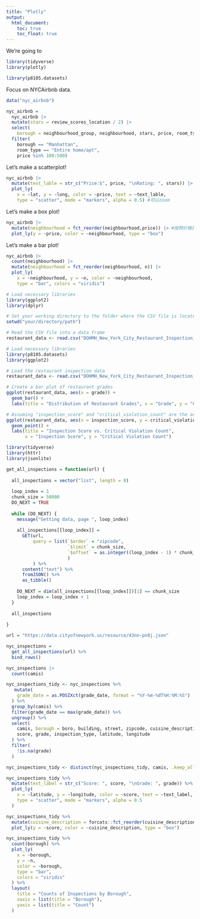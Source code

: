```yaml
---
title: "Plotly"
output: 
  html_document:
    toc: true
    toc_float: true
---
```



We're going to 

```r
library(tidyverse)
library(plotly)

library(p8105.datasets)
```


Focus on NYCAirbnb data.

```r
data("nyc_airbnb")

nyc_airbnb = 
  nyc_airbnb |> 
  mutate(stars = review_scores_location / 2) |> 
  select(
    borough = neighbourhood_group, neighbourhood, stars, price, room_type, lat, long) |> 
  filter(
    borough == "Manhattan",
    room_type == "Entire home/apt",
    price %in% 100:500)
```

Let's make a scatterplot!

```r
nyc_airbnb |> 
  mutate(text_lable = str_c("Price:$", price, "\nRating: ", stars)) |> 
  plot_ly(
    x = ~lat, y = ~long, color = ~price, text = ~text_lable,
    type = "scatter", mode = "markers", alpha = 0.5) #可以zoom
```

Let's make a box plot!

```r
nyc_airbnb |> 
  mutate(neighbourhood = fct_reorder(neighbourhood,price)) |> #按照价格排序
  plot_ly(y = ~price, color = ~neighbourhood, type = "box")
```

Let's make a bar plot!

```r
nyc_airbnb |>  
  count(neighbourhood) |> 
  mutate(neighbourhood = fct_reorder(neighbourhood, n)) |>  
  plot_ly(
    x = ~neighbourhood, y = ~n, color = ~neighbourhood, 
    type = "bar", colors = "viridis")
```


```r
# Load necessary libraries
library(ggplot2)
library(dplyr)

# Set your working directory to the folder where the CSV file is located
setwd("your/directory/path")

# Read the CSV file into a data frame
restaurant_data <- read.csv("DOHMH_New_York_City_Restaurant_Inspection_Results_20231031.csv")

```

```r
# Load necessary libraries
library(p8105.datasets)
library(ggplot2)

# Load the restaurant inspection data
restaurant_data <- read.csv("DOHMH_New_York_City_Restaurant_Inspection_Results_20231031.csv")

# Create a bar plot of restaurant grades
ggplot(restaurant_data, aes(x = grade)) +
  geom_bar() +
  labs(title = "Distribution of Restaurant Grades", x = "Grade", y = "Count")

```

```r
# Assuming "inspection_score" and "critical_violation_count" are the actual column names in your dataset
ggplot(restaurant_data, aes(x = inspection_score, y = critical_violation_count)) +
  geom_point() +
  labs(title = "Inspection Score vs. Critical Violation Count",
       x = "Inspection Score", y = "Critical Violation Count")


```

```r
library(tidyverse)
library(httr)
library(jsonlite)
```

```r
get_all_inspections = function(url) {
  
  all_inspections = vector("list", length = 0)
  
  loop_index = 1
  chunk_size = 50000
  DO_NEXT = TRUE
  
  while (DO_NEXT) {
    message("Getting data, page ", loop_index)
    
    all_inspections[[loop_index]] = 
      GET(url,
          query = list(`$order` = "zipcode",
                       `$limit` = chunk_size,
                       `$offset` = as.integer((loop_index - 1) * chunk_size)
                       )
          ) %>%
      content("text") %>%
      fromJSON() %>%
      as_tibble()
    
    DO_NEXT = dim(all_inspections[[loop_index]])[1] == chunk_size
    loop_index = loop_index + 1
  }
  
  all_inspections
  
}

url = "https://data.cityofnewyork.us/resource/43nn-pn8j.json"

nyc_inspections = 
  get_all_inspections(url) %>%
  bind_rows() 

```

```r
nyc_inspections |> 
  count(camis)
```



```r
nyc_inspections_tidy <- nyc_inspections %>%
   mutate(
    grade_date = as.POSIXct(grade_date, format = "%Y-%m-%dT%H:%M:%S")
  ) %>%
  group_by(camis) %>%
  filter(grade_date == max(grade_date)) %>%
  ungroup() %>%
  select(
    camis, borough = boro, building, street, zipcode, cuisine_description,
    score, grade, inspection_type, latitude, longitude
  ) %>%
  filter(
    !is.na(grade)
  )

nyc_inspections_tidy <- distinct(nyc_inspections_tidy, camis, .keep_all = TRUE)
```

```r
nyc_inspections_tidy %>%
  mutate(text_label = str_c("Score: ", score, "\nGrade: ", grade)) %>%
  plot_ly(
    x = ~latitude, y = ~longitude, color = ~score, text = ~text_label,
    type = "scatter", mode = "markers", alpha = 0.5
  )

```

```r
nyc_inspections_tidy %>%
  mutate(cuisine_description = forcats::fct_reorder(cuisine_description, score)) %>%
  plot_ly(y = ~score, color = ~cuisine_description, type = "box")
```

```r
nyc_inspections_tidy %>%
  count(borough) %>%
  plot_ly(
    x = ~borough,
    y = ~n,
    color = ~borough,
    type = "bar",
    colors = "viridis"
  ) %>%
  layout(
    title = "Counts of Inspections by Borough",
    xaxis = list(title = "Borough"),
    yaxis = list(title = "Count")
  )
```

```r

```

